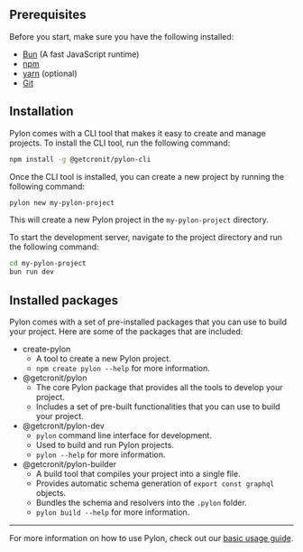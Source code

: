 ## Prerequisites

Before you start, make sure you have the following installed:

- [Bun](https://bun.sh) (A fast JavaScript runtime)
- [npm](https://www.npmjs.com/get-npm)
- [yarn](https://yarnpkg.com/getting-started/install) (optional)
- [Git](https://git-scm.com/downloads)

## Installation

Pylon comes with a CLI tool that makes it easy to create and manage projects. To install the CLI tool, run the following command:

```bash
npm install -g @getcronit/pylon-cli
```

Once the CLI tool is installed, you can create a new project by running the following command:

```bash
pylon new my-pylon-project
```

This will create a new Pylon project in the `my-pylon-project` directory.

To start the development server, navigate to the project directory and run the following command:

```bash
cd my-pylon-project
bun run dev
```

## Installed packages

Pylon comes with a set of pre-installed packages that you can use to build your project. Here are some of the packages that are included:

- create-pylon
  - A tool to create a new Pylon project.
  - `npm create pylon --help` for more information.
- @getcronit/pylon
  - The core Pylon package that provides all the tools to develop your project.
  - Includes a set of pre-built functionalities that you can use to build your project.
- @getcronit/pylon-dev
  - `pylon` command line interface for development.
  - Used to build and run Pylon projects.
  - `pylon --help` for more information.
- @getcronit/pylon-builder
  - A build tool that compiles your project into a single file.
  - Provides automatic schema generation of `export const graphql` objects.
  - Bundles the schema and resolvers into the `.pylon` folder.
  - `pylon build --help` for more information.

---

For more information on how to use Pylon, check out our [basic usage guide](/#basic-usage).
